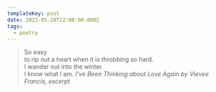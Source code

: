 ```yaml
---
templateKey: post
date: 2022-05-20T22:00:00.000Z
tags:
  - poetry
---
```

> So easy<br/>
> to rip out a heart when it is throbbing so hard.<br/>
> I wander out into the winter.<br/>
> I know what I am.
> <cite><i>I’ve Been Thinking about Love Again</i> by Vievee Francis, excerpt</cite>
